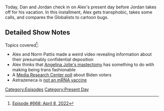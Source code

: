 {{Episode
    | title           = April 8, 2022
    | caption         = [https://knowledgefight.libsyn.com/668-april-8-2022 Listen to this episode on Libsyn]
    | episodeNumber   = 668
    | length          = 01:18:15
    | airDate         = April 11, 2022
    | coverageDate    = April 8, 2022
    | previousEpisode = [[667: July 25, 2003]]
    | nextEpisode     = [[669: Chatting With Amanda Moore]]
}}

{{Stub}}

Today, Dan and Jordan check in on Alex's present day before Jordan takes off for his vacation. In this installment, Alex gets transphobic, takes some calls, and compares the Globalists to cartoon bugs.

==Detailed Show Notes==

Topics covered<ref>[https://knowledgefight.com/research/2022/4/10/episode-668-april-8-2022 Episode #668: April 8, 2022]</ref>:

*Alex and Norm Pattis made a weird video revealing information about their presumably confidential deposition
*Alex thinks that [https://www.health.harvard.edu/blog/angelina-jolies-prophylactic-mastectomy-a-difficult-decision-201305156255 Angelina Jolie's mastectomy] has something to do with making being trans fashionable
*A [https://www.newsbusters.org/blogs/nb/rich-noyes/2020/11/24/special-report-stealing-presidency-2020 Media Research Center poll] about Biden voters
*Astrazeneca is [https://www.yalemedicine.org/news/covid-19-vaccine-comparison not an mRNA vaccine]

[[Category:Episodes]]
[[Category:Present Day]]
